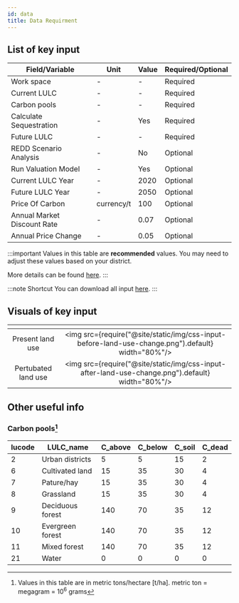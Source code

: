 ```yaml
---
id: data
title: Data Requirment
---
```


## List of key input

| Field/Variable                     | Unit                | Value               | Required/Optional   |
| -----------------------------------| ------------------- |---------------------|---------------------|
| Work space                         | -                   | -                   | Required            |
| Current LULC                       | -                   | -                   | Required            |
| Carbon pools                       | -                   | -                   | Required            |
| Calculate Sequestration            | -                   | Yes                 | Required            |
| Future LULC                        | -                   | -                   | Required            |
| REDD Scenario Analysis             | -                   | No                  | Optional            |
| Run Valuation Model                | -                   | Yes                 | Optional            |
| Current LULC Year                  | -                   | 2020                | Optional            |
| Future LULC Year                   | -                   | 2050                | Optional            |
| Price Of Carbon                    | currency/t          | 100                 | Optional            |
| Annual Market Discount Rate        | -                   | 0.07                | Optional            |
| Annual Price Change                | -                   | 0.05                | Optional            |

:::important
Values in this table are **recommended** values. You may need to adjust these values based on your district.

More details can be found [here](http://releases.naturalcapitalproject.org/invest-userguide/latest/carbonstorage.html#data-needs).
:::

:::note Shortcut
You can download all input [here](http://invest-model-input-files.s3-website-ap-southeast-1.amazonaws.com/).
:::

## Visuals of key input  

| <!-- -->                                            | <!-- -->            |            
| :-------------------------------------------------: | :-----------------: |
| Present land use                 |<img src={require("@site/static/img/css-input-before-land-use-change.png").default} width="80%"/> |
| Pertubated land use              |<img src={require("@site/static/img/css-input-after-land-use-change.png").default} width="80%"/> |

## Other useful info

### Carbon pools[^1] 

| lucode   | LULC_name        | C_above   | C_below   | C_soil    | C_dead    |
| ---------| ---------------- | --------- | --------- | --------- | --------- | 
| 2        | Urban districts  | 5         | 5         | 15        | 2         |
| 6        | Cultivated land  | 15        | 35        | 30        | 4         |
| 7        | Pature/hay       | 15        | 35        | 30        | 4         |
| 8        | Grassland        | 15        | 35        | 30        | 4         |
| 9        | Deciduous forest | 140       | 70        | 35        | 12        |
| 10       | Evergreen forest | 140       | 70        | 35        | 12        |
| 11       | Mixed forest     | 140       | 70        | 35        | 12        |
| 21       | Water            | 0         | 0         | 0         | 0         |

[^1]: Values in this table are in metric tons/hectare [t/ha]. metric ton = megagram = 10<sup>6</sup> grams 
